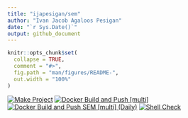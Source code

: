 ```yaml
---
title: "ijapesigan/sem"
author: "Ivan Jacob Agaloos Pesigan"
date: "`r Sys.Date()`"
output: github_document
---
```


<!-- README.md is generated from .setup/readme/README.Rmd. Please edit that file -->

```r
knitr::opts_chunk$set(
  collapse = TRUE,
  comment = "#>",
  fig.path = "man/figures/README-",
  out.width = "100%"
)
```

<!-- badges: start -->
[![Make Project](https://github.com/ijapesigan/docker-sem/actions/workflows/make.yml/badge.svg)](https://github.com/ijapesigan/docker-sem/actions/workflows/make.yml)
[![Docker Build and Push [multi]](https://github.com/ijapesigan/docker-sem/actions/workflows/docker-build-push-multi.yml/badge.svg)](https://github.com/ijapesigan/docker-sem/actions/workflows/docker-build-push-multi.yml)
[![Docker Build and Push SEM [multi] (Daily)](https://github.com/ijapesigan/docker-sem/actions/workflows/docker-build-push-daily-multi-sem.yml/badge.svg)](https://github.com/ijapesigan/docker-sem/actions/workflows/docker-build-push-daily-multi-sem.yml)
[![Shell Check](https://github.com/ijapesigan/docker-sem/actions/workflows/shellcheck.yml/badge.svg)](https://github.com/ijapesigan/docker-sem/actions/workflows/shellcheck.yml)
<!-- badges: end -->
